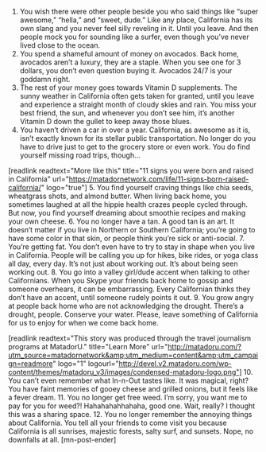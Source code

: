 1. You wish there were other people beside you who said things like “super awesome,” “hella,” and “sweet, dude.”
Like any place, California has its own slang and you never feel silly reveling in it. Until you leave. And then people mock you for sounding like a surfer, even though you've never lived close to the ocean.
2. You spend a shameful amount of money on avocados.
Back home, avocados aren’t a luxury, they are a staple. When you see one for 3 dollars, you don’t even question buying it. Avocados 24/7 is your goddamn right.
3. The rest of your money goes towards Vitamin D supplements.
The sunny weather in California often gets taken for granted, until you leave and experience a straight month of cloudy skies and rain. You miss your best friend, the sun, and whenever you don’t see him, it’s another Vitamin D down the gullet to keep away those blues.
4. You haven’t driven a car in over a year.
California, as awesome as it is, isn’t exactly known for its stellar public transportation. No longer do you have to drive just to get to the grocery store or even work. You do find yourself missing road trips, though…

[readlink readtext="More like this" title="11 signs you were born and raised in California" url="https://matadornetwork.com/life/11-signs-born-raised-california/" logo="true"]
5. You find yourself craving things like chia seeds, wheatgrass shots, and almond butter.
When living back home, you sometimes laughed at all the hippie health crazes people cycled through. But now, you find yourself dreaming about smoothie recipes and making your own cheese.
6. You no longer have a tan.
A good tan is an art. It doesn’t matter if you live in Northern or Southern California; you’re going to have some color in that skin, or people think you’re sick or anti-social.
7. You’re getting fat.
You don’t even have to try to stay in shape when you live in California. People will be calling you up for hikes, bike rides, or yoga class all day, every day. It’s not just about working out. It’s about being seen working out.
8. You go into a valley girl/dude accent when talking to other Californians.
When you Skype your friends back home to gossip and someone overhears, it can be embarrassing. Every Californian thinks they don’t have an accent, until someone rudely points it out.
9. You grow angry at people back home who are not acknowledging the drought.
There’s a drought, people. Conserve your water. Please, leave something of California for us to enjoy for when we come back home.

[readlink readtext="This story was produced through the travel journalism programs at MatadorU." title="Learn More" url="http://matadoru.com/?utm_source=matadornetwork&amp;utm_medium=content&amp;utm_campaign=readmore" logo="1" logourl="http://devel.v2.matadoru.com/wp-content/themes/matadoru_v3/images/condensed-matadoru-logo.png"]
10. You can’t even remember what In-n-Out tastes like.
It was magical, right? You have faint memories of gooey cheese and grilled onions, but it feels like a fever dream.
11. You no longer get free weed.
I’m sorry, you want me to pay for you for weed?! Hahahahahhahaha, good one. Wait, really? I thought this was a sharing space.
12. You no longer remember the annoying things about California.
You tell all your friends to come visit you because California is all sunrises, majestic forests, salty surf, and sunsets. Nope, no downfalls at all. [mn-post-ender]